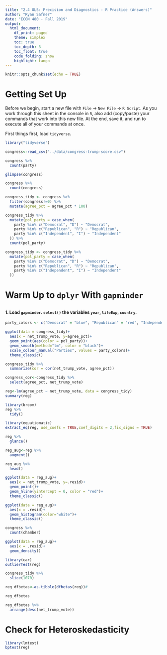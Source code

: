 ```yaml
---
title: "2.4 OLS: Precision and Diagnostics - R Practice (Answers)"
author: "Ryan Safner"
date: "ECON 480 - Fall 2019"
output:
  html_document:
    df_print: paged
    theme: simplex
    toc: true 
    toc_depth: 3
    toc_float: true
    code_folding: show
    highlight: tango
---
```


```r
knitr::opts_chunk$set(echo = TRUE)
```


# Getting Set Up 

Before we begin, start a new file with `File` $\rightarrow$ `New File` $\rightarrow$ `R Script`. As you work through this sheet in the console in `R`, also add (copy/paste) your commands that work into this new file. At the end, save it, and run to execute all of your commands at once.

First things first, load `tidyverse`.

```r
library("tidyverse")
```

```r
congress<-read_csv("../data/congress-trump-score.csv")
```

```r
congress %>%
  count(party)
```

```r
glimpse(congress)
```

```r
congress %>%
  count(congress)
```

```r
congress_tidy <- congress %>%
  filter(congress!=0) %>%
  mutate(agree_pct = agree_pct * 100)
```

```r
congress_tidy %>%
  mutate(pol_party = case_when(
    party %in% c("Democrat", "D") ~ "Democrat",
    party %in% c("Republican", "R") ~ "Republican",
    party %in% c("Independent", "I") ~ "Independent"
  )) %>%
  count(pol_party)

congress_tidy <- congress_tidy %>%
  mutate(pol_party = case_when(
    party %in% c("Democrat", "D") ~ "Democrat",
    party %in% c("Republican", "R") ~ "Republican",
    party %in% c("Independent", "I") ~ "Independent"
  ))

```

# Warm Up to `dplyr` With `gapminder`

## 
#### 1. Load `gapminder`. `select()` the variables `year`, `lifeExp`, `country`.

```r

party_colors <- c("Democrat" = "blue", "Republican" = "red", "Independent" = "gray")

ggplot(data = congress_tidy)+
  aes(x = net_trump_vote, y=agree_pct)+
  geom_point(aes(color = pol_party))+
  geom_smooth(method="lm", color = "black")+
  scale_colour_manual("Parties", values = party_colors)+
  theme_classic()
```

```r
congress_tidy %>%
  summarize(cor = cor(net_trump_vote, agree_pct))

congress_cor<-congress_tidy %>%
  select(agree_pct, net_trump_vote)
```

```r
reg<-lm(agree_pct ~ net_trump_vote, data = congress_tidy)
summary(reg)
```

```r
library(broom)
reg %>%
  tidy()
```

```r
library(equatiomatic)
extract_eq(reg, use_coefs = TRUE,coef_digits = 2,fix_signs = TRUE)
```


```r
reg %>%
  glance()
```

```r
reg_aug<-reg %>%
  augment()
```

```r
reg_aug %>%
  head()
```

```r
ggplot(data = reg_aug)+
  aes(x = net_trump_vote, y=.resid)+
  geom_point()+
  geom_hline(yintercept = 0, color = "red")+
  theme_classic()
```

```r
ggplot(data = reg_aug)+
  aes(x = .resid)+
  geom_histogram(color="white")+
  theme_classic()
```

```r
congress %>%
  count(chamber)
```

```r
ggplot(data = reg_aug)+
  aes(x = .resid)+
  geom_density()
```

```r
library(car)
outlierTest(reg)
```

```r
congress_tidy %>%
  slice(1070)
```

```r
reg_dfbetas<-as.tibble(dfbetas(reg))#

reg_dfbetas
```

```r
reg_dfbetas %>%
  arrange(desc(net_trump_vote))
```
 
# Check for Heteroskedasticity

```r
library(lmtest)
bptest(reg)
```